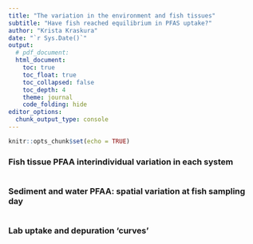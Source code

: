 ```yaml
---
title: "The variation in the environment and fish tissues"
subtitle: "Have fish reached equilibrium in PFAS uptake?"
author: "Krista Kraskura"
date: "`r Sys.Date()`"
output: 
  # pdf_document:
  html_document:
    toc: true
    toc_float: true
    toc_collapsed: false
    toc_depth: 4
    theme: journal
    code_folding: hide
editor_options: 
  chunk_output_type: console
---
```


```r
knitr::opts_chunk$set(echo = TRUE)
```


### Fish tissue PFAA interindividual variation in each system 

```r



```

### Sediment and water PFAA: spatial variation at fish sampling day

```r


```

### Lab uptake and depuration 'curves'

```r


```



